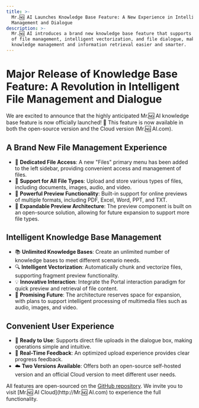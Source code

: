 ```yaml
---
title: >-
  Mr.🆖 AI Launches Knowledge Base Feature: A New Experience in Intelligent File
  Management and Dialogue
description: >-
  Mr.🆖 AI introduces a brand new knowledge base feature that supports all types
  of file management, intelligent vectorization, and file dialogue, making
  knowledge management and information retrieval easier and smarter.
---
```


# Major Release of Knowledge Base Feature: A Revolution in Intelligent File Management and Dialogue

We are excited to announce that the highly anticipated Mr.🆖 AI knowledge base feature is now officially launched! 🎉 This feature is now available in both the open-source version and the Cloud version (Mr.🆖 AI.com).

## A Brand New File Management Experience

- 📁 **Dedicated File Access**: A new "Files" primary menu has been added to the left sidebar, providing convenient access and management of files.
- 📄 **Support for All File Types**: Upload and store various types of files, including documents, images, audio, and video.
- 👀 **Powerful Preview Functionality**: Built-in support for online previews of multiple formats, including PDF, Excel, Word, PPT, and TXT.
- 🔄 **Expandable Preview Architecture**: The preview component is built on an open-source solution, allowing for future expansion to support more file types.

## Intelligent Knowledge Base Management

- 📚 **Unlimited Knowledge Bases**: Create an unlimited number of knowledge bases to meet different scenario needs.
- 🔍 **Intelligent Vectorization**: Automatically chunk and vectorize files, supporting fragment preview functionality.
- 💡 **Innovative Interaction**: Integrate the Portal interaction paradigm for quick preview and retrieval of file content.
- 🔮 **Promising Future**: The architecture reserves space for expansion, with plans to support intelligent processing of multimedia files such as audio, images, and video.

## Convenient User Experience

- 💪 **Ready to Use**: Supports direct file uploads in the dialogue box, making operations simple and intuitive.
- 🎯 **Real-Time Feedback**: An optimized upload experience provides clear progress feedback.
- ☁️ **Two Versions Available**: Offers both an open-source self-hosted version and an official Cloud version to meet different user needs.

All features are open-sourced on the [GitHub repository](https://github.com/lobehub/lobe-chat). We invite you to visit [Mr.🆖 AI Cloud](http://Mr.🆖 AI.com) to experience the full functionality.
